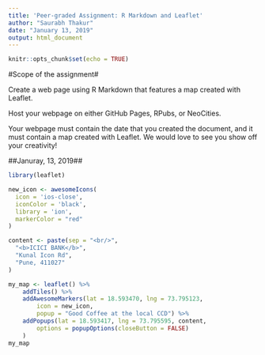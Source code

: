 ---
title: 'Peer-graded Assignment: R Markdown and Leaflet'
author: "Saurabh Thakur"
date: "January 13, 2019"
output: html_document
---

```{r setup, include=FALSE}
knitr::opts_chunk$set(echo = TRUE)
```

#Scope of the assignment#

Create a web page using R Markdown that features a map created with Leaflet.

Host your webpage on either GitHub Pages, RPubs, or NeoCities.

Your webpage must contain the date that you created the document, and it must contain a map created with Leaflet. We would love to see you show off your creativity!

##Januray, 13, 2019##

```{r my_map, include=TRUE, echo=TRUE}

library(leaflet)

new_icon <- awesomeIcons(
  icon = 'ios-close',
  iconColor = 'black',
  library = 'ion',
  markerColor = "red"
)

content <- paste(sep = "<br/>",
  "<b>ICICI BANK</b>",
  "Kunal Icon Rd",
  "Pune, 411027"
)

my_map <- leaflet() %>%
    addTiles() %>%
    addAwesomeMarkers(lat = 18.593470, lng = 73.795123,
        icon = new_icon,
        popup = "Good Coffee at the local CCD") %>%
    addPopups(lat = 18.593417, lng = 73.795595, content,
        options = popupOptions(closeButton = FALSE)
    )
my_map

```

